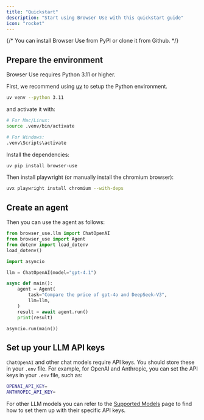 ```yaml
---
title: "Quickstart"
description: "Start using Browser Use with this quickstart guide"
icon: "rocket"
---
```


{/* You can install Browser Use from PyPI or clone it from Github. */}

## Prepare the environment

Browser Use requires Python 3.11 or higher.

First, we recommend using [uv](https://docs.astral.sh/uv/) to setup the Python environment.

```bash
uv venv --python 3.11
```

and activate it with:

```bash
# For Mac/Linux:
source .venv/bin/activate

# For Windows:
.venv\Scripts\activate
```

Install the dependencies:

```bash
uv pip install browser-use
```

Then install playwright (or manually install the chromium browser):

```bash
uvx playwright install chromium --with-deps
```

## Create an agent

Then you can use the agent as follows:

```python agent.py
from browser_use.llm import ChatOpenAI
from browser_use import Agent
from dotenv import load_dotenv
load_dotenv()

import asyncio

llm = ChatOpenAI(model="gpt-4.1")

async def main():
    agent = Agent(
        task="Compare the price of gpt-4o and DeepSeek-V3",
        llm=llm,
    )
    result = await agent.run()
    print(result)

asyncio.run(main())
```

## Set up your LLM API keys

`ChatOpenAI` and other chat models require API keys. You should store these in your `.env` file. For example, for OpenAI and Anthropic, you can set the API keys in your `.env` file, such as:

```bash .env
OPENAI_API_KEY=
ANTHROPIC_API_KEY=
```

For other LLM models you can refer to the [Supported Models](/customize/supported-models) page to find how to set them up with their specific API keys.
